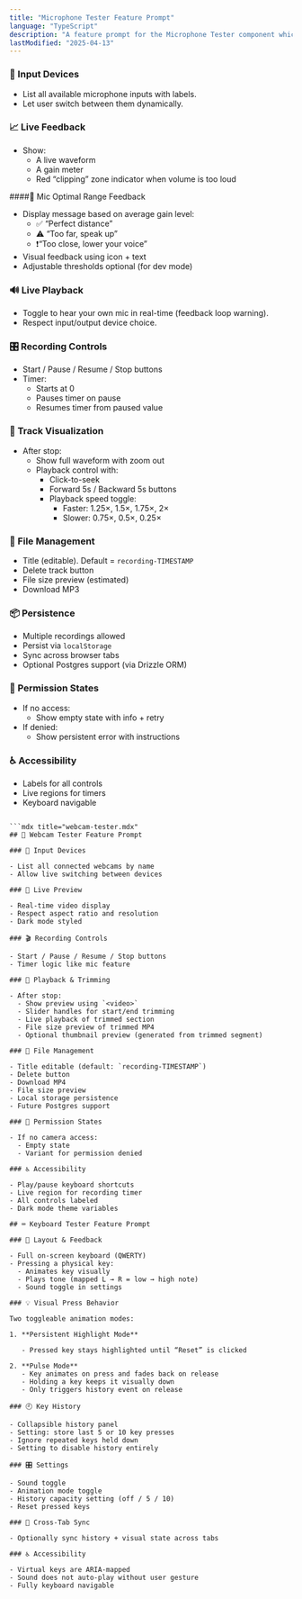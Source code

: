 ```yaml
---
title: "Microphone Tester Feature Prompt"
language: "TypeScript"
description: "A feature prompt for the Microphone Tester component which I still want to implement for my pheripherals tester tool."
lastModified: "2025-04-13"
---
```


### 🔌 Input Devices

- List all available microphone inputs with labels.
- Let user switch between them dynamically.

### 📈 Live Feedback

- Show:
  - A live waveform
  - A gain meter
  - Red “clipping” zone indicator when volume is too loud

####🧠 Mic Optimal Range Feedback

- Display message based on average gain level:
  - ✅ “Perfect distance”
  - ⚠️ “Too far, speak up”
  - ❗“Too close, lower your voice”
- Visual feedback using icon + text
- Adjustable thresholds optional (for dev mode)

### 🔊 Live Playback

- Toggle to hear your own mic in real-time (feedback loop warning).
- Respect input/output device choice.

### 🎛️ Recording Controls

- Start / Pause / Resume / Stop buttons
- Timer:
  - Starts at 0
  - Pauses timer on pause
  - Resumes timer from paused value

### 🧾 Track Visualization

- After stop:
  - Show full waveform with zoom out
  - Playback control with:
    - Click-to-seek
    - Forward 5s / Backward 5s buttons
    - Playback speed toggle:
      - Faster: 1.25×, 1.5×, 1.75×, 2×
      - Slower: 0.75×, 0.5×, 0.25×

### 📝 File Management

- Title (editable). Default = `recording-TIMESTAMP`
- Delete track button
- File size preview (estimated)
- Download MP3

### 📦 Persistence

- Multiple recordings allowed
- Persist via `localStorage`
- Sync across browser tabs
- Optional Postgres support (via Drizzle ORM)

### 🚫 Permission States

- If no access:
  - Show empty state with info + retry
- If denied:
  - Show persistent error with instructions

### ♿ Accessibility

- Labels for all controls
- Live regions for timers
- Keyboard navigable

````

```mdx title="webcam-tester.mdx"
## 📸 Webcam Tester Feature Prompt

### 🔌 Input Devices

- List all connected webcams by name
- Allow live switching between devices

### 🎥 Live Preview

- Real-time video display
- Respect aspect ratio and resolution
- Dark mode styled

### 🎬 Recording Controls

- Start / Pause / Resume / Stop buttons
- Timer logic like mic feature

### 🧾 Playback & Trimming

- After stop:
  - Show preview using `<video>`
  - Slider handles for start/end trimming
  - Live playback of trimmed section
  - File size preview of trimmed MP4
  - Optional thumbnail preview (generated from trimmed segment)

### 📝 File Management

- Title editable (default: `recording-TIMESTAMP`)
- Delete button
- Download MP4
- File size preview
- Local storage persistence
- Future Postgres support

### 🚫 Permission States

- If no camera access:
  - Empty state
  - Variant for permission denied

### ♿ Accessibility

- Play/pause keyboard shortcuts
- Live region for recording timer
- All controls labeled
- Dark mode theme variables
````

```mdx title="keyboard-tester.mdx"
## ⌨️ Keyboard Tester Feature Prompt

### 🧩 Layout & Feedback

- Full on-screen keyboard (QWERTY)
- Pressing a physical key:
  - Animates key visually
  - Plays tone (mapped L → R = low → high note)
  - Sound toggle in settings

### 💡 Visual Press Behavior

Two toggleable animation modes:

1. **Persistent Highlight Mode**

   - Pressed key stays highlighted until “Reset” is clicked

2. **Pulse Mode**
   - Key animates on press and fades back on release
   - Holding a key keeps it visually down
   - Only triggers history event on release

### 🕘 Key History

- Collapsible history panel
- Setting: store last 5 or 10 key presses
- Ignore repeated keys held down
- Setting to disable history entirely

### 🎛️ Settings

- Sound toggle
- Animation mode toggle
- History capacity setting (off / 5 / 10)
- Reset pressed keys

### 🔁 Cross-Tab Sync

- Optionally sync history + visual state across tabs

### ♿ Accessibility

- Virtual keys are ARIA-mapped
- Sound does not auto-play without user gesture
- Fully keyboard navigable
```
